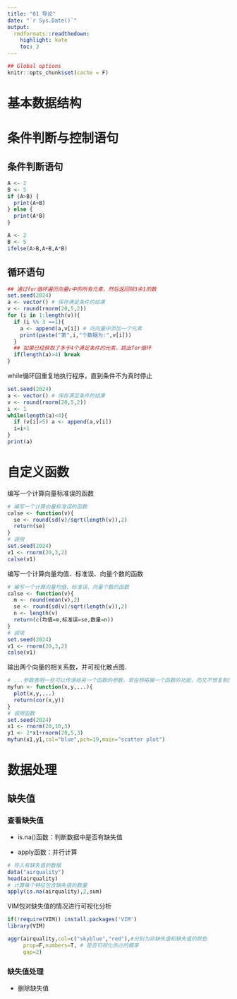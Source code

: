```yaml
---
title: "01 导论"
date: "`r Sys.Date()`"
output:
  rmdformats::readthedown:
    highlight: kate
    toc: 3
---
```


```r
## Global options
knitr::opts_chunk$set(cache = F)
```

# 基本数据结构

# 条件判断与控制语句

## 条件判断语句

```r
A <- 2
B <- 5
if (A>B) {
  print(A+B)
} else {
  print(A*B)
}
```

```r
A <- 2
B <- 5
ifelse(A>B,A+B,A*B)
```

## 循环语句

```r
## 通过for循环遍历向量v中的所有元素，然后返回除3余1的数
set.seed(2024)
a <- vector() # 保存满足条件的结果
v <- round(rnorm(20,5,2))
for (i in 1:length(v)){
  if (i %% 3 ==1){ 
    a <- append(a,v[i]) # 向向量中添加一个元素
    print(paste("第",i,"个数据为:",v[i]))
  }
  ## 如果已经获取了多于4个满足条件的元素，跳出for循环
  if(length(a)>4) break
}
```

while循环回重复地执行程序，直到条件不为真时停止
```r
set.seed(2024)
a <- vector() # 保存满足条件的结果
v <- round(rnorm(20,5,2))
i <- 1
while(length(a)<4){
  if (v[i]>5) a <- append(a,v[i])
  i=i+1
}
print(a)
```

# 自定义函数 

编写一个计算向量标准误的函数
```r
# 编写一个计算向量标准误的函数
calse <- function(v){
  se <- round(sd(v)/sqrt(length(v)),2)
  return(se)
}
# 调用
set.seed(2024)
v1 <- rnorm(20,3,2)
calse(v1)
```

编写一个计算向量均值、标准误、向量个数的函数
```r
# 编写一个计算向量均值、标准误、向量个数的函数
calse <- function(v){
  m <- round(mean(v),2)
  se <- round(sd(v)/sqrt(length(v)),2)
  n <- length(v)
  return(c(均值=m,标准误=se,数量=n))
}
# 调用
set.seed(2024)
v1 <- rnorm(20,3,2)
calse(v1)
```

输出两个向量的相关系数，并可视化散点图.  
```r
# ...参数表明一些可以传递给另一个函数的参数，常在想拓展一个函数的功能，而又不想复制原函数的整个参数列表时使用
myfun <- function(x,y,...){
  plot(x,y,...)
  return(cor(x,y))
}
# 调用函数
set.seed(2024)
x1 <- rnorm(20,10,3)
y1 <- 2*x1+rnorm(20,5,3)
myfun(x1,y1,col="blue",pch=19,main="scatter plot")
```

# 数据处理
## 缺失值

### 查看缺失值

+ is.na()函数：判断数据中是否有缺失值

+ apply函数：并行计算

```r
# 导入有缺失值的数据
data("airquality")
head(airquality)
# 计算每个特征包含缺失值的数量
apply(is.na(airquality),2,sum)
```

VIM包对缺失值的情况进行可视化分析
```r
if(!require(VIM)) install.packages('VIM')
library(VIM)
```


```r
aggr(airquality,col=c("skyblue","red"),#分别为非缺失值和缺失值的颜色
     prop=F,numbers=T, # 是否可视化所占的概率
     gap=2)
```

### 缺失值处理

+ 删除缺失值

```r

```

